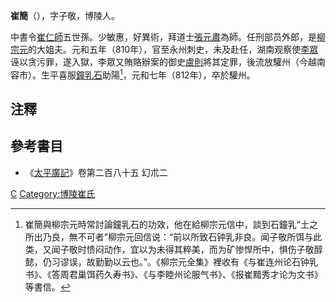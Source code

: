 '''崔簡'''（{{bd|722年|<ref>{{Cite book|url=https://www.worldcat.org/oclc/57892198|last=Wenzhi.|first=Wu,|last2=Hanqiang.|first2=Xie,|last3=吴文治.|last4=谢汉强.|date=2004|publisher=Huang Shan shu she|isbn=7807070641|edition=Di 1 ban|location=Hefei Shi|chapter=Liu Zongyuan da ci dian|oclc=57892198}}</ref>|812年||}}），字子敬，博陵人。

中書令[[崔仁師|崔仁師]]五世孫。少敏惠，好異術，拜道士[[張元肅|張元肅]]為師。任刑部员外郎，是[[柳宗元|柳宗元]]的大姐夫。元和五年（810年），官至永州刺史，未及赴任，湖南观察使[[李眾|李眾]]诬以贪污罪，遂入獄，李眾又賄賂辦案的御史[[盧則|盧則]]將其定罪，後流放驩州（今越南容市）。生平喜服[[鐘乳石|鐘乳石]]助陽<ref>崔簡與柳宗元時常討論鐘乳石的功效，他在給柳宗元信中，談到石鐘乳“土之所出乃良，無不可者”柳宗元回信说：“前以所致石钟乳非良。闻子敬所饵与此类，又闻子敬时愦闷动作，宜以为未得其粹美，而为矿惨悍所中，惧伤子敬醇懿，仍习谬误，故勤勤以云也。”。《柳宗元全集》裡收有《与崔连州论石钟乳书》、《答周君巢饵药久寿书》、《与李睦州论服气书》、《报崔黯秀才论为文书》等書信。</ref>，元和七年（812年），卒於驩州。

==注釋==
<div class="references-small">
<references />
</div>

==參考書目==
* 《[[太平廣記|太平廣記]]》卷第二百八十五 幻朮二

[[Category:唐朝政治人物|C]]
[[Category:博陵崔氏|Category:博陵崔氏]]
